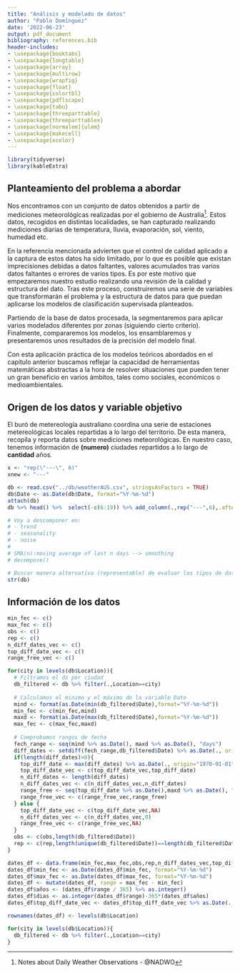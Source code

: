 ```yaml
---
title: "Análisis y modelado de datos"
author: "Pablo Domínguez"
date: '2022-06-23'
output: pdf_document
bibliography: references.bib  
header-includes:
- \usepackage{booktabs}
- \usepackage{longtable}
- \usepackage{array}
- \usepackage{multirow}
- \usepackage{wrapfig}
- \usepackage{float}
- \usepackage{colortbl}
- \usepackage{pdflscape}
- \usepackage{tabu}
- \usepackage{threeparttable}
- \usepackage{threeparttablex}
- \usepackage[normalem]{ulem}
- \usepackage{makecell}
- \usepackage{xcolor}
---
```


```r
library(tidyverse)
library(kableExtra)
```

## Planteamiento del problema a abordar

Nos encontramos con un conjunto de datos obtenidos a partir de mediciones meteorológicas realizadas por el gobierno de Australia^[Notes about Daily Weather Observations - @NADWO]. Estos datos, recogidos en distintas localidades, se han capturado realizando mediciones diarias de temperatura, lluvia, evaporación, sol, viento, humedad etc. 

En la referencia mencionada advierten que el control de calidad aplicado a la captura de estos datos ha sido limitado, por lo que es posible que existan imprecisiones debidas a datos faltantes, valores acumulados tras varios datos faltantes o errores de varios tipos. Es por este motivo que empezaremos nuestro estudio realizando una revisión de la calidad y estructura del dato. Tras este proceso, construiremos una serie de variables que transformarán el problema y la estructura de datos para que puedan aplicarse los modelos de clasificación supervisada planteados.

Partiendo de la base de datos procesada, la segmentaremos para aplicar varios modelados diferentes por zonas (siguiendo cierto criterio). Finalmente, compararemos los modelos, los ensamblaremos y presentaremos unos resultados de la precisión del modelo final.

Con esta aplicación práctica de los modelos teóricos abordados en el capítulo anterior buscamos reflejar la capacidad de herramientas matemáticas abstractas a la hora de resolver situaciones que pueden tener un gran beneficio en varios ámbitos, tales como sociales, económicos o medioambientales.

## Origen de los datos y variable objetivo

El buró de metereología australiano coordina una serie de estaciones metereológicas locales repartidas a lo largo del territorio. De esta manera, recopila y reporta datos sobre mediciones meteorológicas. En nuestro caso, tenemos información de **(numero)** ciudades repartidos a lo largo de **cantidad** años.

```r

x <- "rep(\"---\", 6)"
xnew <- "---"

db <- read.csv("../db/weatherAUS.csv", stringsAsFactors = TRUE)
db$Date <- as.Date(db$Date, format="%Y-%m-%d")
attach(db)
db %>% head() %>%  select(-c(6:19)) %>% add_column(.,rep("---",6),.after = 5) %>% rename(., !!xnew := !!rlang::sym(x)) %>% kbl(., booktabs = T,caption = "Muestra de los datos[note]",) %>% kable_styling(latex_options = c("striped", "scale_down")) 

# Voy a descomponer en:
# - trend
# - seasonality
# - noise
# 
# SMA(n):moving average of last n days --> smoothing
# decompose()
```

```r
# Buscar manera alternativa (representable) de evaluar los tipos de dato.
str(db)
```


## Información de los datos

```r

min_fec <- c()
max_fec <- c()
obs <- c()
rep <- c()
n_diff_dates_vec <- c()
top_diff_date_vec <- c()
range_free_vec <- c()

for(city in levels(db$Location)){
  # Filtramos el ds por ciudad
  db_filtered <- db %>% filter(.,Location==city)
  
  # Calculamos el minimo y el máximo de la variable Date
  mind <- format(as.Date(min(db_filtered$Date),format="%Y-%m-%d"))
  min_fec <- c(min_fec,mind)
  maxd <- format(as.Date(max(db_filtered$Date),format="%Y-%m-%d"))
  max_fec <- c(max_fec,maxd)
  
  # Comprobamos rangos de fecha
  fech_range <- seq(mind %>% as.Date(), maxd %>% as.Date(), "days")
  diff_dates <- setdiff(fech_range,db_filtered$Date) %>% as.Date(., origin="1970-01-01")
  if(length(diff_dates)>0){
    top_diff_date <- max(diff_dates) %>% as.Date(., origin="1970-01-01")
    top_diff_date_vec <- c(top_diff_date_vec,top_diff_date)
    n_diff_dates <- length(diff_dates)
    n_diff_dates_vec <- c(n_diff_dates_vec,n_diff_dates)
    range_free <- seq(top_diff_date %>% as.Date(),maxd %>% as.Date(), "days") %>% length()
    range_free_vec <- c(range_free_vec,range_free)
  } else {
    top_diff_date_vec <- c(top_diff_date_vec,NA)
    n_diff_dates_vec <- c(n_diff_dates_vec,0)
    range_free_vec <- c(range_free_vec,NA)
  }
  obs <- c(obs,length(db_filtered$Date))
  rep <- c(rep,length(unique(db_filtered$Date))==length(db_filtered$Date))
}

dates_df <- data.frame(min_fec,max_fec,obs,rep,n_diff_dates_vec,top_diff_date_vec,range_free_vec)
dates_df$min_fec <- as.Date(dates_df$min_fec, format="%Y-%m-%d")
dates_df$max_fec <- as.Date(dates_df$max_fec, format="%Y-%m-%d")
dates_df <- mutate(dates_df, range = max_fec - min_fec)
dates_df$años <- (dates_df$range / 365) %>% as.integer()
dates_df$dias <- as.integer(dates_df$range)-365*(dates_df$años)
dates_df$top_diff_date_vec <- dates_df$top_diff_date_vec %>% as.Date(., origin="1970-01-01")

rownames(dates_df) <- levels(db$Location)

```


```r



for(city in levels(db$Location)){
  db_filtered <- db %>% filter(.,Location==city)
}

```

